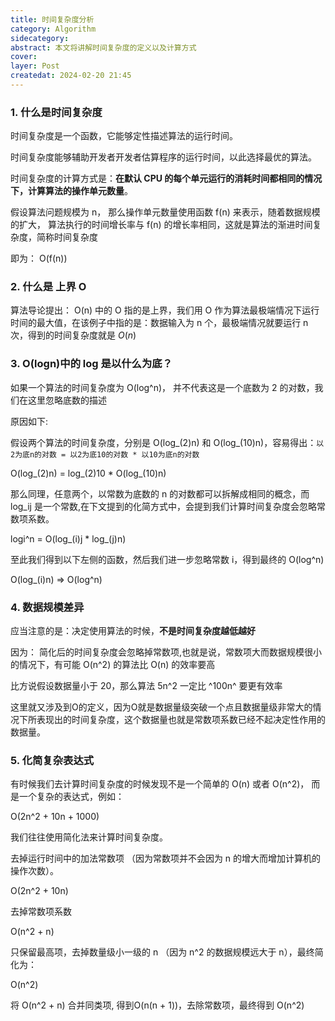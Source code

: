 ```yaml
---
title: 时间复杂度分析
category: Algorithm
sidecategory: 
abstract: 本文将讲解时间复杂度的定义以及计算方式
cover: 
layer: Post
createdat: 2024-02-20 21:45
---
```


### 1. 什么是时间复杂度

时间复杂度是一个函数，它能够定性描述算法的运行时间。

时间复杂度能够辅助开发者开发者估算程序的运行时间，以此选择最优的算法。

时间复杂度的计算方式是：**在默认 CPU 的每个单元运行的消耗时间都相同的情况下，计算算法的操作单元数量**。

假设算法问题规模为 <Im>n</Im>， 那么操作单元数量使用函数 <Im>f(n)</Im> 来表示，随着数据规模的扩大， 算法执行的时间增长率与 <Im>f(n)</Im> 的增长率相同，这就是算法的渐进时间复杂度，简称时间复杂度

即为： <Im>O(f(n))</Im>

### 2. 什么是 上界 <Im> O </Im>

算法导论提出： <Im>O(n)</Im> 中的 O 指的是上界，我们用 O 作为算法最极端情况下运行时间的最大值，在该例子中指的是：数据输入为 n 个，最极端情况就要运行 n 次，得到的时间复杂度就是 $O(n)$

### 3. O(logn)中的 log 是以什么为底？

如果一个算法的时间复杂度为 <Im>O(log^n)</Im>， 并不代表这是一个底数为 2 的对数，我们在这里忽略底数的描述

原因如下:

假设两个算法的时间复杂度，分别是 <Im>O(log_(2)n)</Im> 和 <Im>O(log_(10)n)</Im>，容易得出：`以2为底n的对数 = 以2为底10的对数 * 以10为底n的对数`

<Bm>O(log_(2)n) = log_(2)10 * O(log_(10)n)</Bm>

那么同理，任意两个，以常数为底数的 n 的对数都可以拆解成相同的概念，而 log_ij 是一个常数,在下文提到的化简方式中，会提到我们计算时间复杂度会忽略常数项系数。

<Bm>logi^n = O(log_(i)j * log_(j)n)</Bm>

至此我们得到以下左侧的函数，然后我们进一步忽略常数 i，得到最终的 <Im>O(log^n)</Im>

<Bm>O(log_(i)n) => O(log^n)</Bm>

### 4. 数据规模差异

应当注意的是：决定使用算法的时候，**不是时间复杂度越低越好**

因为： 简化后的时间复杂度会忽略掉常数项,也就是说，常数项大而数据规模很小的情况下，有可能 O(n^2)
的算法比 O(n) 的效率要高

比方说假设数据量小于 20，那么算法 5n^2 一定比 ^100n^ 要更有效率

<Aside title="O 的定义补充">
  这里就又涉及到O的定义，因为O就是数据量级突破一个点且数据量级非常大的情况下所表现出的时间复杂度，这个数据量也就是常数项系数已经不起决定性作用的数据量。
</Aside>

### 5. 化简复杂表达式

有时候我们去计算时间复杂度的时候发现不是一个简单的 O(n) 或者 O(n^2)， 而是一个复杂的表达式，例如：


<Bm>O(2n^2 + 10n + 1000)</Bm>


我们往往使用简化法来计算时间复杂度。

去掉运行时间中的加法常数项 （因为常数项并不会因为 n 的增大而增加计算机的操作次数）。

<Bm>O(2n^2 + 10n)</Bm>

去掉常数项系数

<Bm>O(n^2 + n)</Bm>

只保留最高项，去掉数量级小一级的 n （因为 <Im>n^2</Im> 的数据规模远大于 n），最终简化为：

<Bm>O(n^2)</Bm>

<Aside title="另一种理解保留最高项的方式">
  将 <Im>O(n^2 + n)</Im> 合并同类项, 得到<Im>O(n(n + 1))</Im>，去除常数项，最终得到 <Im>O(n^2)</Im>
</Aside>

